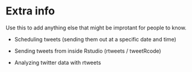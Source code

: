# Extra info

Use this to add anything else that might be improtant for people to know. 

- Scheduling tweets (sending them out at a specific date and time)

- Sending tweets from inside Rstudio (rtweets / tweetRcode)

- Analyzing twitter data with rtweets
 
 